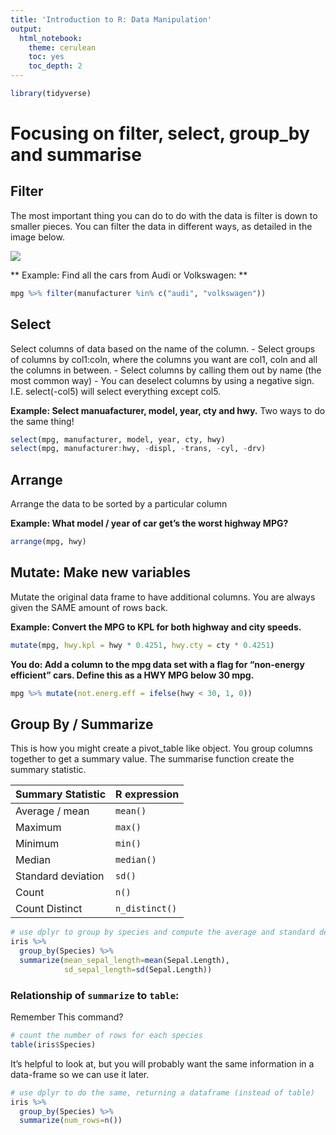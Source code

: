 ```yaml
---
title: 'Introduction to R: Data Manipulation'
output:
  html_notebook:
    theme: cerulean
    toc: yes
    toc_depth: 2
---
```


```r
library(tidyverse)
```



# Focusing on filter, select, group_by and summarise

## Filter
The most important thing you can do to do with the data is filter is down to smaller pieces.
You can filter the data in different ways, as detailed in the image below.

![](images/filters.png)

** Example: Find all the cars from Audi or Volkswagen: **
```r
mpg %>% filter(manufacturer %in% c("audi", "volkswagen"))
```

## Select
Select columns of data based on the name of the column.
- Select groups of columns by col1:coln, where the columns you want are col1, coln and all the columns in between.
- Select columns by calling them out by name (the most common way)
- You can deselect columns by using a negative sign. I.E. select(-col5) will select everything except col5.

**Example: Select  manuafacturer, model, year, cty and hwy.**
Two ways to do the same thing!
```r
select(mpg, manufacturer, model, year, cty, hwy)
select(mpg, manufacturer:hwy, -displ, -trans, -cyl, -drv)
```

## Arrange
Arrange the data to be sorted by a particular column

**Example: What model / year of car get's the worst highway MPG?**
```r
arrange(mpg, hwy)
```


## Mutate: Make new variables
Mutate the original data frame to have additional columns.
You are always given the SAME amount of rows back.

**Example: Convert the MPG to KPL for both highway and city speeds.**

```r
mutate(mpg, hwy.kpl = hwy * 0.4251, hwy.cty = cty * 0.4251)
```

**You do: Add a column to the mpg data set with a flag for "non-energy efficient" cars. Define 
this as a HWY MPG below 30 mpg.**

```r
mpg %>% mutate(not.energ.eff = ifelse(hwy < 30, 1, 0))
```


## Group By / Summarize
This is how you might create a pivot_table like object.
You group columns together to get a summary value.
The summarise function create the summary statistic.

Summary Statistic | R expression
------------- | -------------
Average / mean | `mean()`
Maximum | `max()`
Minimum | `min()`
Median | `median()`
Standard deviation | `sd()`
Count | `n()`
Count Distinct | `n_distinct()`


```r
# use dplyr to group by species and compute the average and standard deviation of sepal length for each species
iris %>%
  group_by(Species) %>%
  summarize(mean_sepal_length=mean(Sepal.Length),
            sd_sepal_length=sd(Sepal.Length))
```

### Relationship of `summarize` to `table`:
Remember This command?
```r
# count the number of rows for each species
table(iris$Species)
```
It's helpful to look at, but you will probably want the same information in a data-frame so we can use it later.
```r
# use dplyr to do the same, returning a dataframe (instead of table)
iris %>%
  group_by(Species) %>%
  summarize(num_rows=n())
```

